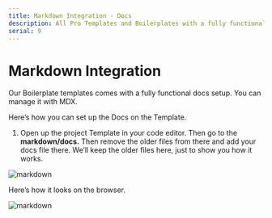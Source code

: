 ```yaml
---
title: Markdown Integration - Docs
description: All Pro Templates and Boilerplates with a fully functional docs setup. You can manage it with MDX.
serial: 9
---
```


# Markdown Integration

Our Boilerplate templates comes with a fully functional docs setup. You can manage it with MDX.

Here’s how you can set up the Docs on the Template.

1. Open up the project Template in your code editor. Then go to the **markdown/docs.** Then remove the older files from there and add your docs file there. We’ll keep the older files here, just to show you how it works.

![markdown](https://nextjstemplates.com/docs/markdown1.png)

Here’s how it looks on the browser.

![markdown](https://nextjstemplates.com/docs/markdown2.png)

